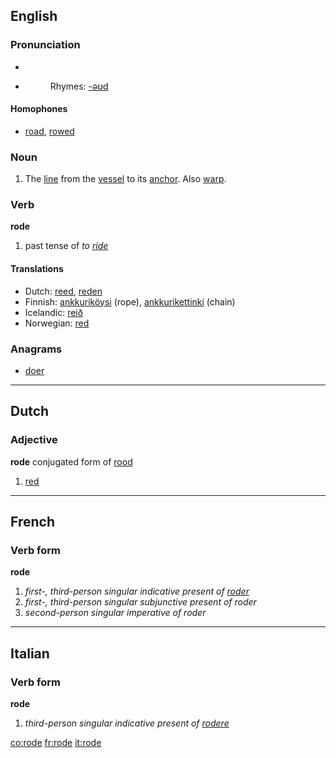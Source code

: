 ==English==

===Pronunciation===
* {{IPA|/'rowd/}}
*{{audio|en-us-rode.ogg|Audio (US)}}
*:Rhymes: [[Rhymes:English:-əʊd|-əʊd]]

====Homophones====
*[[road]], [[rowed]]

=== Noun ===

# {{nautical}} The [[line]] from the [[vessel]] to its [[anchor]].  Also [[warp]].

===Verb===
'''rode'''
# past tense of ''to [[ride]]''

====Translations====
{{top}}
*Dutch: [[reed]], [[reden]]
*Finnish: [[ankkuriköysi]] (rope), [[ankkurikettinki]] (chain)
*Icelandic: [[reið]]
*Norwegian: [[red]]
{{bottom}}

===Anagrams===
*[[doer]]

----
==Dutch==
===Adjective===
'''rode''' conjugated form of [[rood]]
#[[red]]


----
==French==

===Verb form===
'''rode'''
# ''first-, third-person singular indicative present of [[roder]]''
# ''first-, third-person singular subjunctive present of roder''
# ''second-person singular imperative of roder''

----
==Italian==

===Verb form===
'''rode'''
# ''third-person singular indicative present of [[rodere]]''

[[co:rode]]
[[fr:rode]]
[[it:rode]]